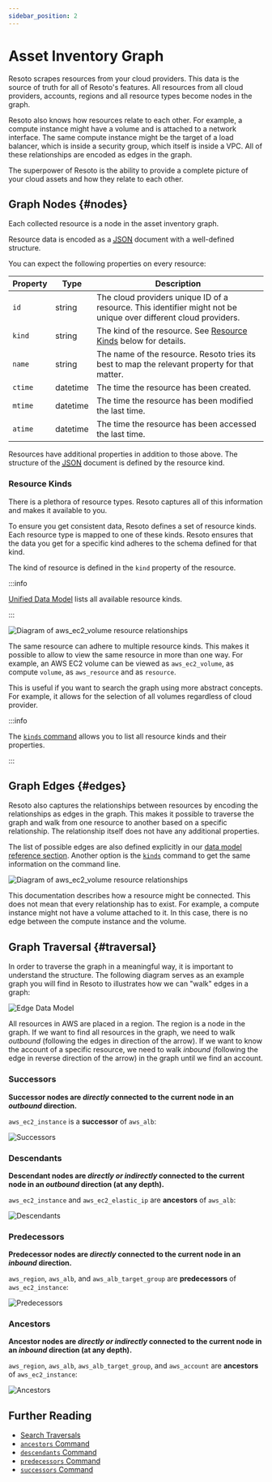 ```yaml
---
sidebar_position: 2
---
```


# Asset Inventory Graph

Resoto scrapes resources from your cloud providers. This data is the source of truth for all of Resoto's features. All resources from all cloud providers, accounts, regions and all resource types become nodes in the graph.

Resoto also knows how resources relate to each other. For example, a compute instance might have a volume and is attached to a network interface. The same compute instance might be the target of a load balancer, which is inside a security group, which itself is inside a VPC. All of these relationships are encoded as edges in the graph.

The superpower of Resoto is the ability to provide a complete picture of your cloud assets and how they relate to each other.

## Graph Nodes {#nodes}

Each collected resource is a node in the asset inventory graph.

Resource data is encoded as a [<abbr title="JavaScript Object Notation">JSON</abbr>](https://json.org) document with a well-defined structure.

You can expect the following properties on every resource:

| Property | Type     | Description                                                                                                      |
| -------- | -------- | ---------------------------------------------------------------------------------------------------------------- |
| `id`     | string   | The cloud providers unique ID of a resource. This identifier might not be unique over different cloud providers. |
| `kind`   | string   | The kind of the resource. See [Resource Kinds](#resource-kinds) below for details.                               |
| `name`   | string   | The name of the resource. Resoto tries its best to map the relevant property for that matter.                    |
| `ctime`  | datetime | The time the resource has been created.                                                                          |
| `mtime`  | datetime | The time the resource has been modified the last time.                                                           |
| `atime`  | datetime | The time the resource has been accessed the last time.                                                           |

Resources have additional properties in addition to those above. The structure of the [<abbr title="JavaScript Object Notation">JSON</abbr>](https://json.org) document is defined by the resource kind.

### Resource Kinds

There is a plethora of resource types. Resoto captures all of this information and makes it available to you.

To ensure you get consistent data, Resoto defines a set of resource kinds. Each resource type is mapped to one of these kinds. Resoto ensures that the data you get for a specific kind adheres to the schema defined for that kind.

The kind of resource is defined in the `kind` property of the resource.

:::info

[Unified Data Model](../../reference/unified-data-model/index.mdx) lists all available resource kinds.

:::

<ZoomPanPinch>

![Diagram of aws_ec2_volume resource relationships](./img/aws_ec2_volume.svg)

</ZoomPanPinch>

The same resource can adhere to multiple resource kinds. This makes it possible to allow to view the same resource in more than one way. For example, an AWS EC2 volume can be viewed as `aws_ec2_volume`, as compute `volume`, as `aws_resource` and as `resource`.

This is useful if you want to search the graph using more abstract concepts. For example, it allows for the selection of all volumes regardless of cloud provider.

:::info

The [`kinds` command](../../reference/cli/search-commands/kinds.mdx) allows you to list all resource kinds and their properties.

:::

## Graph Edges {#edges}

Resoto also captures the relationships between resources by encoding the relationships as edges in the graph. This makes it possible to traverse the graph and walk from one resource to another based on a specific relationship. The relationship itself does not have any additional properties.

The list of possible edges are also defined explicitly in our [data model reference section](../../reference/unified-data-model/index.mdx). Another option is the [`kinds`](../../reference/cli/search-commands/kinds.mdx) command to get the same information on the command line.

<ZoomPanPinch>

![Diagram of aws_ec2_volume resource relationships](./img/aws_ec2_volume_relationships.svg)

</ZoomPanPinch>

This documentation describes how a resource might be connected. This does not mean that every relationship has to exist. For example, a compute instance might not have a volume attached to it. In this case, there is no edge between the compute instance and the volume.

## Graph Traversal {#traversal}

In order to traverse the graph in a meaningful way, it is important to understand the structure. The following diagram serves as an example graph you will find in Resoto to illustrates how we can "walk" edges in a graph:

![Edge Data Model](./img/graph_query_graph_edges.png)

All resources in AWS are placed in a region. The region is a node in the graph. If we want to find all resources in the graph, we need to walk _outbound_ (following the edges in direction of the arrow). If we want to know the account of a specific resource, we need to walk _inbound_ (following the edge in reverse direction of the arrow) in the graph until we find an account.

### Successors

**Successor nodes are _directly_ connected to the current node in an _outbound_ direction.**

`aws_ec2_instance` is a **successor** of `aws_alb`:

![Successors](./img/graph_edges_successors.png)

### Descendants

**Descendant nodes are _directly or indirectly_ connected to the current node in an _outbound_ direction (at any depth).**

`aws_ec2_instance` and `aws_ec2_elastic_ip` are **ancestors** of `aws_alb`:

![Descendants](./img/graph_edges_descendants.png)

### Predecessors

**Predecessor nodes are _directly_ connected to the current node in an _inbound_ direction.**

`aws_region`, `aws_alb`, and `aws_alb_target_group` are **predecessors** of `aws_ec2_instance`:

![Predecessors](./img/graph_edges_predecessors.png)

### Ancestors

**Ancestor nodes are _directly or indirectly_ connected to the current node in an _inbound_ direction (at any depth).**

`aws_region`, `aws_alb`, `aws_alb_target_group`, and `aws_account` are **ancestors** of `aws_ec2_instance`:

![Ancestors](./img/graph_edges_ancestors.png)

## Further Reading

- [Search Traversals](../../reference/search/traversals.mdx)
- [`ancestors` Command](../../reference/cli/search-commands/ancestors.mdx)
- [`descendants` Command](../../reference/cli/search-commands/descendants.mdx)
- [`predecessors` Command](../../reference/cli/search-commands/predecessors.mdx)
- [`successors` Command](../../reference/cli/search-commands/successors.mdx)

